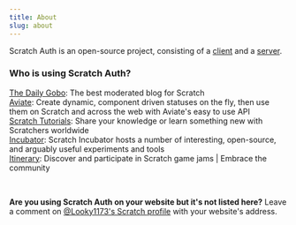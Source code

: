 ```yaml
---
title: About
slug: about
---
```


Scratch Auth is an open-source project, consisting of a [client](https://github.com/Looky1173/Scratch-Auth-Client) and a [server](https://github.com/Looky1173/Scratch-Auth-Server).

### Who is using Scratch Auth?

[The Daily Gobo](https://thedailygobo.scratchtools.app/): The best moderated blog for Scratch\
[Aviate](https://aviateapp.eu.org/): Create dynamic, component driven statuses on the fly, then use them on Scratch and across the web with Aviate's easy to use API\
[Scratch Tutorials](https://scratchtutorials.vercel.app): Share your knowledge or learn something new with Scratchers worldwide\
[Incubator](https://beta.itinerary.eu.org/): Scratch Incubator hosts a number of interesting, open-source, and arguably useful experiments and tools\
[Itinerary](https://itinerary.eu.org/): Discover and participate in Scratch game jams | Embrace the community

<br />

**Are you using Scratch Auth on your website but it's not listed here?** Leave a comment on [@Looky1173's Scratch profile](https://scratch.mit.edu/users/Looky1173#comments) with your website's address.
